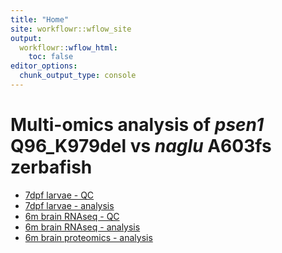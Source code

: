 ```yaml
---
title: "Home"
site: workflowr::wflow_site
output:
  workflowr::wflow_html:
    toc: false
editor_options:
  chunk_output_type: console
---
```


# Multi-omics analysis of *psen1* Q96_K979del vs *naglu* A603fs zerbafish 

- [7dpf larvae - QC](QC.html)
- [7dpf larvae - analysis](analysis_larvae.html)
- [6m brain RNAseq - QC](QC_adult.html) 
- [6m brain RNAseq - analysis](analysis_adultbrain.html)
- [6m brain proteomics - analysis](proteomics.html)
